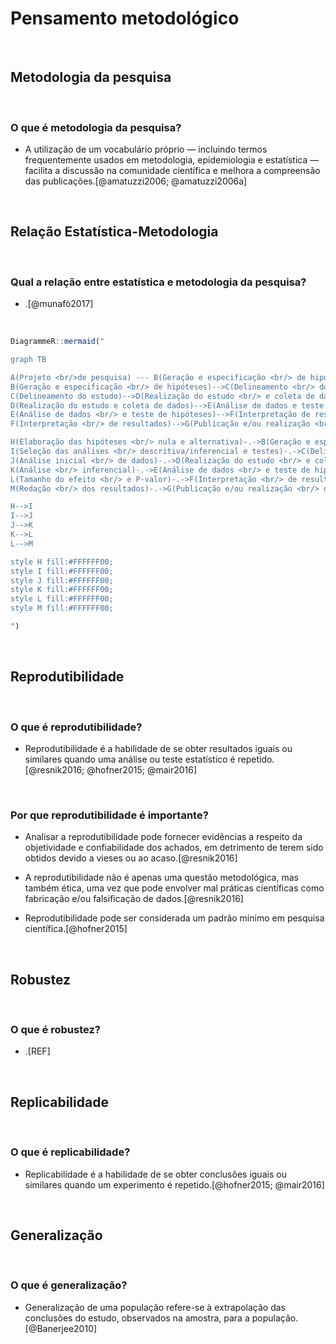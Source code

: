 # **Pensamento metodológico**

<br>

## Metodologia da pesquisa

<br>

### O que é metodologia da pesquisa?

-   A utilização de um vocabulário próprio --- incluindo termos frequentemente usados em metodologia, epidemiologia e estatística --- facilita a discussão na comunidade científica e melhora a compreensão das publicações.[@amatuzzi2006; @amatuzzi2006a]

<br>

## Relação Estatística-Metodologia

<br>

### Qual a relação entre estatística e metodologia da pesquisa?

-   .[@munafò2017]

<br>

```r

DiagrammeR::mermaid("

graph TB

A(Projeto <br/>de pesquisa) --- B(Geração e especificação <br/> de hipóteses)
B(Geração e especificação <br/> de hipóteses)-->C(Delineamento <br/> do estudo)
C(Delineamento do estudo)-->D(Realização do estudo <br/> e coleta de dados)
D(Realização do estudo e coleta de dados)-->E(Análise de dados e teste de hipóteses)
E(Análise de dados <br/> e teste de hipóteses)-->F(Interpretação de resultados)
F(Interpretação <br/> de resultados)-->G(Publicação e/ou realização <br/> do próximo experimento)

H(Elaboração das hipóteses <br/> nula e alternativa)-.->B(Geração e especificação <br/> de hipóteses)
I(Seleção das análises <br/> descritiva/inferencial e testes)-.->C(Delineamento <br/> do estudo)
J(Análise inicial <br/> de dados)-.->D(Realização do estudo <br/> e coleta de dados)
K(Análise <br/> inferencial)-.->E(Análise de dados <br/> e teste de hipóteses)
L(Tamanho do efeito <br/> e P-valor)-.->F(Interpretação <br/> de resultados)
M(Redação <br/> dos resultados)-.->G(Publicação e/ou realização <br/> do próximo experimento)

H-->I
I-->J
J-->K
K-->L
L-->M

style H fill:#FFFFFF00;
style I fill:#FFFFFF00;
style J fill:#FFFFFF00;
style K fill:#FFFFFF00;
style L fill:#FFFFFF00;
style M fill:#FFFFFF00;

")
```

<br>

## Reprodutibilidade

<br>

### O que é reprodutibilidade?

-   Reprodutibilidade é a habilidade de se obter resultados iguais ou similares quando uma análise ou teste estatístico é repetido.[@resnik2016; @hofner2015; @mair2016]

<br>

### Por que reprodutibilidade é importante?

-   Analisar a reprodutibilidade pode fornecer evidências a respeito da objetividade e confiabilidade dos achados, em detrimento de terem sido obtidos devido a vieses ou ao acaso.[@resnik2016]

-   A reprodutibilidade não é apenas uma questão metodológica, mas também ética, uma vez que pode envolver mal práticas científicas como fabricação e/ou falsificação de dados.[@resnik2016]

-   Reprodutibilidade pode ser considerada um padrão mínimo em pesquisa científica.[@hofner2015]

<br>

## Robustez

<br>

### O que é robustez?

-   .[REF]

<br>

## Replicabilidade

<br>

### O que é replicabilidade?

-   Replicabilidade é a habilidade de se obter conclusões iguais ou similares quando um experimento é repetido.[@hofner2015; @mair2016]

<br>

## Generalização

<br>

### O que é generalização?

-   Generalização de uma população refere-se à extrapolação das conclusões do estudo, observados na amostra, para a população.[@Banerjee2010]

<br>
